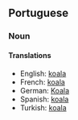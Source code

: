 ==Portuguese==
===Noun===
====Translations====
*English: [[koala]]
*French: [[koala]]
*German: [[Koala]]
*Spanish: [[koala]]
*Turkish: [[koala]]